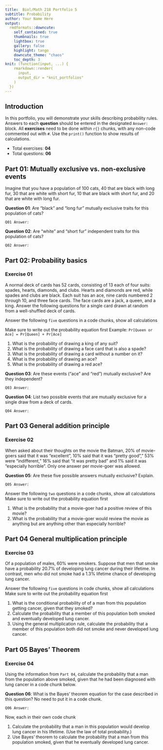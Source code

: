 ```yaml
---
title:  Biol/Math 218 Portfolio 5
subtitle: Probability
author: Your Name Here
output:
  rmdformats::downcute:
    self_contained: true
    thumbnails: true
    lightbox: true
    gallery: false
    highlight: tango
    downcute_theme: "chaos"
    toc_depth: 3
knit: (function(input, ...) {
    rmarkdown::render(
      input,
      output_dir = "knit_portfolios"
    )
  })
---
```


## Introduction 
In this portfolio, you will demonstrate your skills describing probability rules. 
Answers to each **question** should be entered in the 
designated `Answer:` block. All **exercises** need to be done within `r{}` chunks, with any 
non-code commented out with `#`. Use the `print()` function to show results of calculations.


- Total exercises: **04**
- Total questions: **06**

## Part 01: Mutually exclusive vs. non-exclusive events

Imagine that you have a population of 100 cats, 40 that are black with long fur, 
30 that are white 
with short fur, 10 that are black with short fur, and 20 that are white with
long fur.

**Question 01**: Are "black" and "long fur" mutually exclusive traits for this 
population of cats?

`Q01 Answer:`

**Question 02**: Are "white" and "short fur" independent traits for this population of cats?

`Q02 Answer:`

## Part 02: Probability basics

### Exercise 01
A normal deck of cards has 52 cards, consisting of 13 each of four suits: 
spades, hearts, diamonds, and clubs. Hearts and diamonds are red, while 
spades and clubs are black. Each suit has an ace, nine cards numbered 2 
through 10, and three face cards. The face cards are a jack, a queen, and a king. 
Answer the following questions for a single card drawn at random from a 
well-shuffled deck of cards.

Answer the following `five` questions in a code chunks, show all calculations

Make sure to write out the probability equation first
Example: `Pr[Queen or Ace] = Pr[Queen] + Pr[Ace]`

1) What is the probability of drawing a king of any suit?
2) What is the probability of drawing a face card that is also a spade?
3) What is the probability of drawing a card without a number on it?
4) What is the probability of drawing an ace? 
5) What is the probability of drawing a red ace? 

**Question 03**: Are these events ("ace" and "red") mutually exclusive? Are they independent?

`Q03 Answer:`

**Question 04**: List two possible events that are mutually exclusive for a single draw from a deck of cards.

`Q04 Answer:`

## Part 03 General addition principle

### Exercise 02
When asked about their thoughts on the movie the Batman, 
20% of movie-goers said that it was "excellent", 
10% said that it was "pretty good"," 53% were "indifferent," 
16% said that "it was pretty bad" and 1% said it was "especially horrible". 
Only one answer per movie-goer was allowed.

**Question 05**: Are these five possible answers mutually exclusive? Explain.

`Q05 Answer:`

Answer the following `two` questions in a code chunks, show all calculations
Make sure to write out the probability equation first

1) What is the probability that a movie-goer had a positive review of this movie?
2) What is the probability that a movie-goer would review the movie as anything but 
are anything other than especially horrible?

## Part 04 General multiplication principle

### Exercise 03
Of a population of males, 60% were smokers. Suppose that men that smoke have
a probability 20.7% of developing lung cancer during their lifetime. In contrast, men who 
did not smoke had a 1.3% lifetime chance of developing lung cancer.

Answer the following `five` questions in code chunks, show all calculations
Make sure to write out the probability equation first

1) What is the conditional probability of of a man from this population getting cancer, given that they smoked?
2) Calculate the probability that a member of this population both smoked and eventually developed lung cancer.
3) Using the general multiplication rule, calculate the probability that a member of this population both did 
not smoke and never developed lung cancer.

## Part 05 Bayes' Theorem

### Exercise 04
Using the information from `Part 04`, calculate the probability that a man from the 
population above smoked, given that he had been diagnosed with lung cancer in a 
code chunk below. 

**Question 06**: What is the Bayes' theorem equation for the case described in this question?
No need to put it in a code chunk.

`Q06 Answer:`

Now, each in their own code chunk

1) Calculate the probability that a man in this population would develop lung cancer in his lifetime. 
(Use the law of total probability.)
2) Use Bayes' theorem to calculate the probability that a man from this population 
smoked, given that he eventually developed lung cancer.